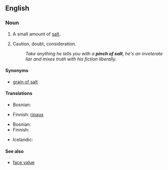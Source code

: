 ==English==

===Noun===
{{en-noun|sg=[[pinch]] [[of]] [[salt]]|pl=pinches of salt}}

#A small amount of [[salt]].
# {{figuratively}} Caution, doubt, consideration.
#:''Take anything he tells you with a '''pinch of salt''', he's an inveterate liar and mixes truth with his fiction liberally.''

====Synonyms====
* [[grain of salt]]

====Translations====
{{trans-top|small amount of salt}}
* Bosnian: {{t|bs|zrno soli|n}}
{{trans-mid}}
* Finnish: [[ripaus#Finnish|ripaus]] {{t|fi|suolaa}}
{{trans-bottom}}

{{trans-top|caution}}
* Bosnian: {{t|bs|zrno soli|n}}
* Finnish: {{t|fi|varauksella}}
{{trans-mid}}
* Icelandic: {{qualifier|with a pinch of salt}} {{t|is|fyrirvari|alt=með fyrirvara}}
{{trans-bottom}}

====See also====
* [[face value]]